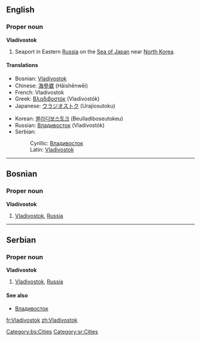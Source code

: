 ==English==

===Proper noun===
{{wikipedia}}
'''Vladivostok'''
# Seaport in Eastern [[Russia]] on the [[Sea of Japan]] near [[North Korea]].

====Translations====
{{top}}
*Bosnian: [[Vladivostok#Bosnian|Vladivostok]] {{m}}
*Chinese: [[海參崴]] (Hǎishēnwēi)
*French: Vladivostok
*Greek: [[Βλαδιβοστόκ]] (Vladivostók)
*Japanese: [[ウラジオストク]] (Urajiosutoku)
{{mid}}
*Korean: [[블라디보스토크]] (Beulladiboseutokeu)
*Russian: [[Владивосток]] (Vladivostók) {{m}}
*Serbian:
*:Cyrillic: [[Владивосток#Serbian|Владивосток]] {{m}}
*:Latin: [[Vladivostok#Serbian|Vladivostok]] {{m}}
{{bottom}}


----

==Bosnian==
===Proper noun===
'''Vladivostok''' {{m}}
#[[Vladivostok#English|Vladivostok]], [[Russia]]
[[Category:bs:Cities]]

----

==Serbian==
===Proper noun===
'''Vladivostok''' {{m}}
#[[Vladivostok#English|Vladivostok]], [[Russia]]
====See also====
*[[Владивосток#Serbian|Владивосток]]
[[Category:sr:Cities]]

[[fr:Vladivostok]]
[[zh:Vladivostok]]